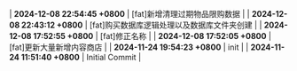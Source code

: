 | **2024-12-08 22:54:45 +0800** | [fat]新增清理过期物品限购数据 |
| **2024-12-08 22:43:12 +0800** | [fat]购买数据库逻辑处理以及数据库文件夹创建 |
| **2024-12-08 17:52:55 +0800** | [fat]修正名称 |
| **2024-12-08 17:52:05 +0800** | [fat]更新大量新增内容商店 |
| **2024-11-24 19:54:23 +0800** | init |
| **2024-11-24 11:51:40 +0800** | Initial Commit |